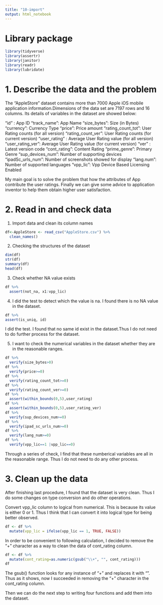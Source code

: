 ```yaml
---
title: "10-import"
output: html_notebook
---
```


# Library package
```r
library(tidyverse)
library(assertr)
library(janitor)
library(readr)
library(lubridate)
```

# 1. Describe the data and the problem
The "AppleStore" dataset contains more than 7000 Apple iOS mobile application information.Dimensions of the data set are 7197 rows and 16 columns. Its details of variables in the dataset are showed below:

"id" : App ID
"track_name": App Name
"size_bytes": Size (in Bytes)
"currency": Currency Type
"price": Price amount
"rating_count_tot": User Rating counts (for all version)
"rating_count_ver": User Rating counts (for current version)
"user_rating" : Average User Rating value (for all version)
"user_rating_ver": Average User Rating value (for current version)
"ver" : Latest version code
"cont_rating": Content Rating
"prime_genre": Primary Genre
"sup_devices_num": Number of supporting devices
"ipadSc_urls_num": Number of screenshots showed for display
"lang.num": Number of supported languages
"vpp_lic": Vpp Device Based Licensing Enabled

My main goal is to solve the problem that how the attributes of App contribute the user ratings. Finally we can give some advice to application inventor to help them obtain higher user satisfaction.

# 2. Read in and check data
(1) Import data and clean its column names
```r
df<-AppleStore <- read_csv("AppleStore.csv") %>% 
  clean_names()
```
(2) Checking the structures of the dataset
```r
dim(df)
str(df)
summary(df)
head(df)
```

(3) Check whether NA value exists
```r
df %>% 
  assert(not_na, x1:vpp_lic)
```

(4) I did the test to detect which the value is na. I found there is no NA value in the dataset.
```r
df %>% 
assert(is_uniq, id)
```
I did the test. I found that no same id exist in the dataset.Thus I do not need to do further process for the dataset.

(5) I want to check the numerical variables in the dataset whether they are in the reasonable ranges.
```r
df %>% 
  verify(size_bytes>0)
df %>% 
  verify(price>=0)
df %>% 
  verify(rating_count_tot>=0)
df %>% 
  verify(rating_count_ver>=0)
df %>% 
  assert(within_bounds(0,5),user_rating)
df %>% 
  assert(within_bounds(0,5),user_rating_ver)
df %>% 
  verify(sup_devices_num>=0)
df %>% 
  verify(ipad_sc_urls_num>=0)
df %>% 
  verify(lang_num>=0)
df %>% 
  verify(vpp_lic==1 |vpp_lic==0)

```
Through a series of check, I find that these numberical variables are all in the reasonable range. Thus I do not need to do any other process.

# 3. Clean up the data
After finishing last procedure, I found that the dataset is very clean. Thus I do some changes on type conversion and do other operations.

Convert vpp_lic column to logical from numerical. This is because its value is either 0 or 1. Thus I think that I can convert it into logical type for being better observed.
```r
df <- df %>% 
  mutate(vpp_lic = ifelse(vpp_lic == 1, TRUE, FALSE))
```

In order to be convenient to following calculation, I decided to remove the "+" character as a way to clean the data of  cont_rating column.

```r
df <- df %>% 
  mutate(cont_rating=as.numeric(gsub("\\+", "", cont_rating)))
df
```
The gsub() function looks for any instance of “\+” and replaces it with “”. Thus as it shows, now I succeeded in removing the "+" character in the cont_rating column.

Then we can do the next step to writing four functions and add them into the dataset.



